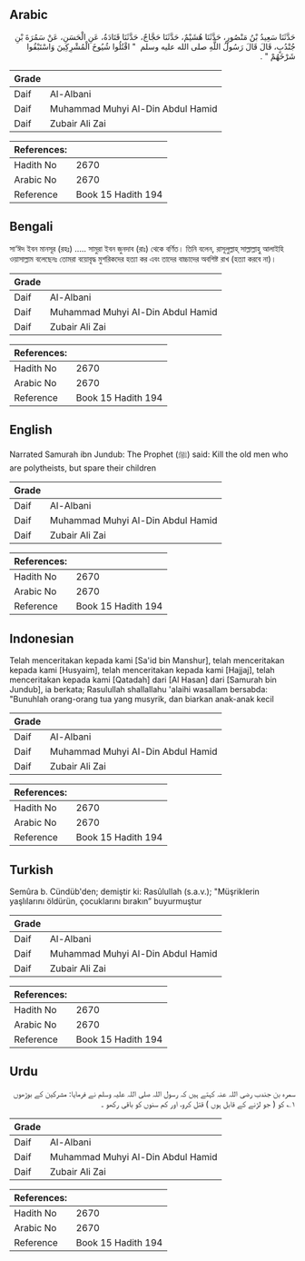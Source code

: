## Arabic


<div dir="rtl" lang="ar" style={{fontSize:'larger',backgroundColor:'#f8f9fa',padding:20}}>
حَدَّثَنَا سَعِيدُ بْنُ مَنْصُورٍ، حَدَّثَنَا هُشَيْمٌ، حَدَّثَنَا حَجَّاجٌ، حَدَّثَنَا قَتَادَةُ، عَنِ الْحَسَنِ، عَنْ سَمُرَةَ بْنِ جُنْدُبٍ، قَالَ قَالَ رَسُولُ اللَّهِ صلى الله عليه وسلم ‏ "‏ اقْتُلُوا شُيُوخَ الْمُشْرِكِينَ وَاسْتَبْقُوا شَرْخَهُمْ ‏"‏ ‏.‏
</div>
<div style={{backgroundColor:'#f8f9fa',padding:20, marginBottom: 10}}><table> <thead> <tr> <th>Grade</th> <th></th> </tr> </thead> <tbody> <tr><td>Daif</td><td>Al-Albani</td></tr><tr><td>Daif</td><td>Muhammad Muhyi Al-Din Abdul Hamid</td></tr><tr><td>Daif</td><td>Zubair Ali Zai</td></tr></tbody></table><table> <thead> <tr> <th>References:</th> <th></th> </tr> </thead> <tbody><tr><td>Hadith No</td><td>2670</td></tr><tr><td>Arabic No</td><td>2670</td></tr><tr><td>Reference</td><td>Book 15 Hadith 194</td></tr></tbody></table></div>

## Bengali


<div dir="ltr" lang="bn" style={{fontSize:'larger',backgroundColor:'#f8f9fa',padding:20}}>
সা‘ঈদ ইবন মানসূর (রহঃ) ..... সামুরা ইবন জুনদাব (রাঃ) থেকে বর্ণিত। তিনি বলেন, রাসূলুল্লাহ্ সাল্লাল্লাহু আলাইহি ওয়াসাল্লাম বলেছেনঃ তোমরা বয়োবৃদ্ধ মুশরিকদের হত্যা কর এবং তাদের বাচ্চাদের অবশিষ্ট রাখ (হত্যা করবে না)।
</div>
<div style={{backgroundColor:'#f8f9fa',padding:20, marginBottom: 10}}><table> <thead> <tr> <th>Grade</th> <th></th> </tr> </thead> <tbody> <tr><td>Daif</td><td>Al-Albani</td></tr><tr><td>Daif</td><td>Muhammad Muhyi Al-Din Abdul Hamid</td></tr><tr><td>Daif</td><td>Zubair Ali Zai</td></tr></tbody></table><table> <thead> <tr> <th>References:</th> <th></th> </tr> </thead> <tbody><tr><td>Hadith No</td><td>2670</td></tr><tr><td>Arabic No</td><td>2670</td></tr><tr><td>Reference</td><td>Book 15 Hadith 194</td></tr></tbody></table></div>

## English


<div dir="ltr" lang="en" style={{fontSize:'larger',backgroundColor:'#f8f9fa',padding:20}}>
Narrated Samurah ibn Jundub: The Prophet (ﷺ) said: Kill the old men who are polytheists, but spare their children
</div>
<div style={{backgroundColor:'#f8f9fa',padding:20, marginBottom: 10}}><table> <thead> <tr> <th>Grade</th> <th></th> </tr> </thead> <tbody> <tr><td>Daif</td><td>Al-Albani</td></tr><tr><td>Daif</td><td>Muhammad Muhyi Al-Din Abdul Hamid</td></tr><tr><td>Daif</td><td>Zubair Ali Zai</td></tr></tbody></table><table> <thead> <tr> <th>References:</th> <th></th> </tr> </thead> <tbody><tr><td>Hadith No</td><td>2670</td></tr><tr><td>Arabic No</td><td>2670</td></tr><tr><td>Reference</td><td>Book 15 Hadith 194</td></tr></tbody></table></div>

## Indonesian


<div dir="ltr" lang="id" style={{fontSize:'larger',backgroundColor:'#f8f9fa',padding:20}}>
Telah menceritakan kepada kami [Sa'id bin Manshur], telah menceritakan kepada kami [Husyaim], telah menceritakan kepada kami [Hajjaj], telah menceritakan kepada kami [Qatadah] dari [Al Hasan] dari [Samurah bin Jundub], ia berkata; Rasulullah shallallahu 'alaihi wasallam bersabda: "Bunuhlah orang-orang tua yang musyrik, dan biarkan anak-anak kecil
</div>
<div style={{backgroundColor:'#f8f9fa',padding:20, marginBottom: 10}}><table> <thead> <tr> <th>Grade</th> <th></th> </tr> </thead> <tbody> <tr><td>Daif</td><td>Al-Albani</td></tr><tr><td>Daif</td><td>Muhammad Muhyi Al-Din Abdul Hamid</td></tr><tr><td>Daif</td><td>Zubair Ali Zai</td></tr></tbody></table><table> <thead> <tr> <th>References:</th> <th></th> </tr> </thead> <tbody><tr><td>Hadith No</td><td>2670</td></tr><tr><td>Arabic No</td><td>2670</td></tr><tr><td>Reference</td><td>Book 15 Hadith 194</td></tr></tbody></table></div>

## Turkish


<div dir="ltr" lang="tr" style={{fontSize:'larger',backgroundColor:'#f8f9fa',padding:20}}>
Semûra b. Cündüb'den; demiştir ki: Rasûlullah (s.a.v.); "Müşriklerin yaşlılarını öldürün, çocuklarını bırakın” buyurmuştur
</div>
<div style={{backgroundColor:'#f8f9fa',padding:20, marginBottom: 10}}><table> <thead> <tr> <th>Grade</th> <th></th> </tr> </thead> <tbody> <tr><td>Daif</td><td>Al-Albani</td></tr><tr><td>Daif</td><td>Muhammad Muhyi Al-Din Abdul Hamid</td></tr><tr><td>Daif</td><td>Zubair Ali Zai</td></tr></tbody></table><table> <thead> <tr> <th>References:</th> <th></th> </tr> </thead> <tbody><tr><td>Hadith No</td><td>2670</td></tr><tr><td>Arabic No</td><td>2670</td></tr><tr><td>Reference</td><td>Book 15 Hadith 194</td></tr></tbody></table></div>

## Urdu


<div dir="rtl" lang="ur" style={{fontSize:'larger',backgroundColor:'#f8f9fa',padding:20}}>
سمرہ بن جندب رضی اللہ عنہ کہتے ہیں کہ رسول اللہ صلی اللہ علیہ وسلم نے فرمایا: مشرکین کے بوڑھوں ۱؎ کو ( جو لڑنے کے قابل ہوں ) قتل کرو، اور کم سنوں کو باقی رکھو ۔
</div>
<div style={{backgroundColor:'#f8f9fa',padding:20, marginBottom: 10}}><table> <thead> <tr> <th>Grade</th> <th></th> </tr> </thead> <tbody> <tr><td>Daif</td><td>Al-Albani</td></tr><tr><td>Daif</td><td>Muhammad Muhyi Al-Din Abdul Hamid</td></tr><tr><td>Daif</td><td>Zubair Ali Zai</td></tr></tbody></table><table> <thead> <tr> <th>References:</th> <th></th> </tr> </thead> <tbody><tr><td>Hadith No</td><td>2670</td></tr><tr><td>Arabic No</td><td>2670</td></tr><tr><td>Reference</td><td>Book 15 Hadith 194</td></tr></tbody></table></div>